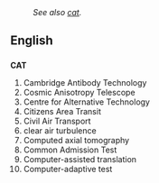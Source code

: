 :''See also [[cat]].''
{{wikipediapar|CAT}}
== English ==
=== {{initialism}} ===
'''CAT'''
# Cambridge Antibody Technology
# Cosmic Anisotropy Telescope
# Centre for Alternative Technology
# Citizens Area Transit
# Civil Air Transport
# clear air turbulence
# Computed axial tomography
# Common Admission Test
# Computer-assisted translation
# Computer-adaptive test